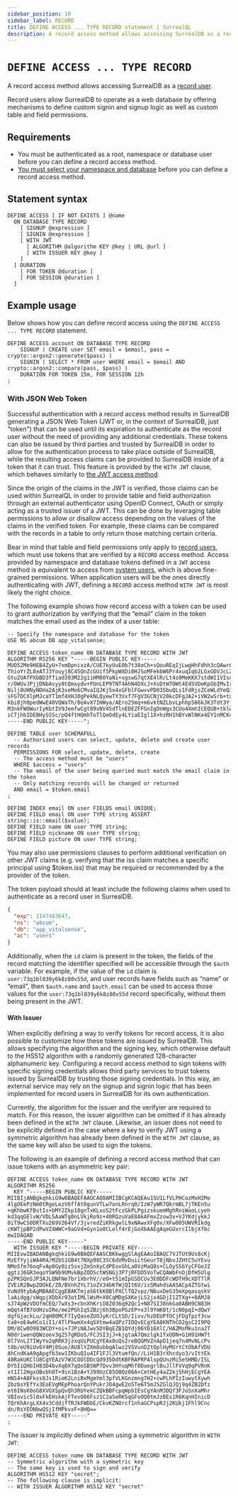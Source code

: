 ```yaml
---
sidebar_position: 10
sidebar_label: RECORD
title: DEFINE ACCESS ... TYPE RECORD statement | SurrealQL
description: A record access method allows accessing SurrealDB as a record user.
---
```


# `DEFINE ACCESS ... TYPE RECORD`

A record access method allows accessing SurrealDB as a [record user](/docs/surrealdb/2.x/security/authentication#record-users).

Record users allow SurrealDB to operate as a web database by offering mechanisms to define custom signin and signup logic as well as custom table and field permissions.

## Requirements

- You must be authenticated as a root, namespace or database user before you can define a record access method.
- [You must select your namespace and database](/docs/surrealdb/2.x/surrealql/statements/use) before you can define a record access method.

## Statement syntax

```surql title="SurrealQL Syntax"
DEFINE ACCESS [ IF NOT EXISTS ] @name
  ON DATABASE TYPE RECORD
    [ SIGNUP @expression ]
    [ SIGNIN @expression ]
    [ WITH JWT
      [ ALGORITHM @algorithm KEY @key | URL @url ]
      [ WITH ISSUER KEY @key ]
    ]
  [ DURATION
    [ FOR TOKEN @duration ]
    [ FOR SESSION @duration ]
  ]
```

## Example usage

Below shows how you can define record access using the `DEFINE ACCESS ... TYPE RECORD` statement.

```surql
DEFINE ACCESS account ON DATABASE TYPE RECORD
	SIGNUP ( CREATE user SET email = $email, pass = crypto::argon2::generate($pass) )
	SIGNIN ( SELECT * FROM user WHERE email = $email AND crypto::argon2::compare(pass, $pass) )
	DURATION FOR TOKEN 15m, FOR SESSION 12h
;
```

### With JSON Web Token

Successful authentication with a record access method results in SurrealDB generating a JSON Web Token (JWT or, in the context of SurrealDB, just "token") that can be used until its expiration to authenticate as the record user without the need of providing any additional credentials. These tokens can also be issued by third parties and trusted by SurrealDB in order to allow for the authentication process to take place outside of SurrealDB, while the resulting access claims can be provided to SurrealDB inside of a token that it can trust. This feature is provided by the `WITH JWT` clause, which behaves similarly to [the JWT access method](/docs/surrealdb/2.x/surrealql/statements/define/access/jwt).

Since the origin of the claims in the JWT is verified, those claims can be used within SurrealQL in order to provide table and field authorization through an external authenticator using OpenID Connect, OAuth or simply acting as a trusted issuer of a JWT. This can be done by leveraging table permissions to allow or disallow access depending on the values of the claims in the verified token. For example, these claims can be compared with the records in a table to only return those matching certain criteria.

Bear in mind that table and field permissions only apply to [record users](/docs/surrealdb/2.x/security/authentication#record-users), which must use tokens that are verified by a `RECORD` access method. Access provided by namespace and database tokens defined in a `JWT` access method is equivalent to access from [system users](/docs/surrealdb/2.x/security/authentication#system-users), which is above fine-grained permissions. When application users will be the ones directly authenticating with JWT, defining a `RECORD` access method `WITH JWT` is most likely the right choice.

The following example shows how record access with a token can be used to grant authorization by verifying that the “email” claim in the token matches the email used as the index of a user table:

```surql
-- Specify the namespace and database for the token
USE NS abcum DB app_vitalsense;

DEFINE ACCESS token_name ON DATABASE TYPE RECORD WITH JWT
ALGORITHM RS256 KEY "-----BEGIN PUBLIC KEY-----
MUO52Me9HEB4ZyU+7xmDpnixzA/CUE7kyUuE0b7t38oCh+sQouREqIjLwgHhFdhh3cQAwr6GH07D
ThioYrZL8xATJ3Youyj8C45QnZcGUif5PkpWXDi0HJSoMFekbW6Pr4xuqIqb2LGxGDVJcLZwJ2AS
Gtu2UAfPXbBD3ffiad393M22g1iHM80YaNi+xgswG7qtXE4lR/Lt4s0MeKKX7stdWI1VIsoB+y3i
r/OWUvJPjjDNbAsyy8tQmxydv+FUnLEP9TNT4AhN4DXcJ+XsDtW7OWt4EdSVDeKpGbIMvIrh1Pe+
Nilj8UHNyNDHa2AjK3seMo6CMvaIQJKj5o4xGFblFGwvvPD03SbuQLs1FdRjsZCeWLdYeQ3JDHE9
sFG7DCXlpMJcaYT1mf4XHJ0gPekNLQyewTY3Vxf7FgV3GCNjV20kcDFgJA2+iVW2wSrb+txD1ycE
kbi8jh0pedWwE40VQWaTh/8eAvX7IHWya/AEro25mq+m6vktNZLbvLphhp586kJK3Tdt3YjpkPre
M3nkFWOWurIyKbtIV9JemfwCgt89sNV45dTlnEDEZFFGnIgDnWgx3CUo4XmhICEQU8+tklw9jJYx
iCTjhbIDEBHySSSc/pQ4ftHQmhToTlQeOdEy4LYiaEIgl1X+hzRH1hBYvWlNKe4EY1nMCKcjgt0=
-----END PUBLIC KEY-----";

DEFINE TABLE user SCHEMAFULL
  -- Authorized users can select, update, delete and create user records
  PERMISSIONS FOR select, update, delete, create
  -- The access method must be "users"
  WHERE $access = "users"
  -- The email of the user being queried must match the email claim in the token
  -- Only matching records will be changed or returned
  AND email = $token.email
;

DEFINE INDEX email ON user FIELDS email UNIQUE;
DEFINE FIELD email ON user TYPE string ASSERT string::is::email($value);
DEFINE FIELD name ON user TYPE string;
DEFINE FIELD nickname ON user TYPE string;
DEFINE FIELD picture ON user TYPE string;
```

You may also use permissions clauses to perform additional verification on other JWT claims (e.g. verifying that the iss claim matches a specific principal using $token.iss) that may be required or recommended by a the provider of the token.

The token payload should at least include the following claims when used to authenticate as a record user in SurrealDB.

```json title="JWT Payload"
{
  "exp": 2147483647,
  "ns": "abcum",
  "db": "app_vitalsense",
  "ac": "users"
}
```

Additionally, when the `id` claim is present in the token, the fields of the record matching the identifier specified will be accessible through the `$auth` variable. For example, if the value of the `id` claim is `user:73q1bl039y6k8z80v55d`, and user records have fields such as “name” or “email”, then `$auth.name` and `$auth.email` can be used to access those values for the `user:73q1bl039y6k8z80v55d` record specifically, without them being present in the JWT.

#### With Issuer

When explicitly defining a way to verify tokens for record access, it is also possible to customize how these tokens are issued by SurrealDB. This allows specifying the algorithm and the signing key, which otherwise default to the HS512 algorithm with a randomly generated 128-character alphanumeric key. Configuring a record access method to sign tokens with specific signing credentials allows third party services to trust tokens issued by SurrealDB by trusting those signing credentials. In this way, an external service may rely on the signup and signin logic that has been implemented for record users in SurrealDB for its own authentication.

Currently, the algorithm for the issuer and the verifyier are required to match. For this reason, the issuer algorithm can be omitted if it has already been defined in the `WITH JWT` clause. Likewise, an issuer does not need to be explicitly defined in the case where a key to verify JWT using a symmetric algorithm has already been defined in the `WITH JWT` clause, as the same key will also be used to sign the tokens.

The following is an example of defining a record access method that can issue tokens with an asymmetric key pair:

```surql
DEFINE ACCESS token_name ON DATABASE TYPE RECORD WITH JWT
ALGORITHM RS256
  KEY "-----BEGIN PUBLIC KEY-----
MIIBIjANBgkqhkiG9w0BAQEFAAOCAQ8AMIIBCgKCAQEAu1SU1LfVLPHCozMxH2Mo
4lgOEePzNm0tRgeLezV6ffAt0gunVTLw7onLRnrq0/IzW7yWR7QkrmBL7jTKEn5u
+qKhbwKfBstIs+bMY2Zkp18gnTxKLxoS2tFczGkPLPgizskuemMghRniWaoLcyeh
kd3qqGElvW/VDL5AaWTg0nLVkjRo9z+40RQzuVaE8AkAFmxZzow3x+VJYKdjykkJ
0iT9wCS0DRTXu269V264Vf/3jvredZiKRkgwlL9xNAwxXFg0x/XFw005UWVRIkdg
cKWTjpBP2dPwVZ4WWC+9aGVd+Gyn1o0CLelf4rEjGoXbAAEgAqeGUxrcIlbjXfbc
mwIDAQAB
-----END PUBLIC KEY-----"
  WITH ISSUER KEY "-----BEGIN PRIVATE KEY-----
MIIEvwIBADANBgkqhkiG9w0BAQEFAASCBKkwggSlAgEAAoIBAQC7VJTUt9Us8cKj
MzEfYyjiWA4R4/M2bS1GB4t7NXp98C3SC6dVMvDuictGeurT8jNbvJZHtCSuYEvu
NMoSfm76oqFvAp8Gy0iz5sxjZmSnXyCdPEovGhLa0VzMaQ8s+CLOyS56YyCFGeJZ
qgtzJ6GR3eqoYSW9b9UMvkBpZODSctWSNGj3P7jRFDO5VoTwCQAWbFnOjDfH5Ulg
p2PKSQnSJP3AJLQNFNe7br1XbrhV//eO+t51mIpGSDCUv3E0DDFcWDTH9cXDTTlR
ZVEiR2BwpZOOkE/Z0/BVnhZYL71oZV34bKfWjQIt6V/isSMahdsAASACp4ZTGtwi
VuNd9tybAgMBAAECggEBAKTmjaS6tkK8BlPXClTQ2vpz/N6uxDeS35mXpqasqskV
laAidgg/sWqpjXDbXr93otIMLlWsM+X0CqMDgSXKejLS2jx4GDjI1ZTXg++0AMJ8
sJ74pWzVDOfmCEQ/7wXs3+cbnXhKriO8Z036q92Qc1+N87SI38nkGa0ABH9CN83H
mQqt4fB7UdHzuIRe/me2PGhIq5ZBzj6h3BpoPGzEP+x3l9YmK8t/1cN0pqI+dQwY
dgfGjackLu/2qH80MCF7IyQaseZUOJyKrCLtSD/Iixv/hzDEUPfOCjFDgTpzf3cw
ta8+oE4wHCo1iI1/4TlPkwmXx4qSXtmw4aQPz7IDQvECgYEA8KNThCO2gsC2I9PQ
DM/8Cw0O983WCDY+oi+7JPiNAJwv5DYBqEZB1QYdj06YD16XlC/HAZMsMku1na2T
N0driwenQQWzoev3g2S7gRDoS/FCJSI3jJ+kjgtaA7Qmzlgk1TxODN+G1H91HW7t
0l7VnL27IWyYo2qRRK3jzxqUiPUCgYEAx0oQs2reBQGMVZnApD1jeq7n4MvNLcPv
t8b/eU9iUv6Y4Mj0Suo/AU8lYZXm8ubbqAlwz2VSVunD2tOplHyMUrtCtObAfVDU
AhCndKaA9gApgfb3xw1IKbuQ1u4IF1FJl3VtumfQn//LiH1B3rXhcdyo3/vIttEk
48RakUKClU8CgYEAzV7W3COOlDDcQd935DdtKBFRAPRPAlspQUnzMi5eSHMD/ISL
DY5IiQHbIH83D4bvXq0X7qQoSBSNP7Dvv3HYuqMhf0DaegrlBuJllFVVq9qPVRnK
xt1Il2HgxOBvbhOT+9in1BzA+YJ99UzC85O0Qz06A+CmtHEy4aZ2kj5hHjECgYEA
mNS4+A8Fkss8Js1RieK2LniBxMgmYml3pfVLKGnzmng7H2+cwPLhPIzIuwytXywh
2bzbsYEfYx3EoEVgMEpPhoarQnYPukrJO4gwE2o5Te6T5mJSZGlQJQj9q4ZB2Dfz
et6INsK0oG8XVGXSpQvQh3RUYekCZQkBBFcpqWpbIEsCgYAnM3DQf3FJoSnXaMhr
VBIovic5l0xFkEHskAjFTevO86Fsz1C2aSeRKSqGFoOQ0tmJzBEs1R6KqnHInicD
TQrKhArgLXX4v3CddjfTRJkFWDbE/CkvKZNOrcf1nhaGCPspRJj2KUkj1Fhl9Cnc
dn/RsYEONbwQSjIfMPkvxF+8HQ==
-----END PRIVATE KEY-----"
;
```

The issuer is implicitly defined when using a symmetric algorithm in `WITH JWT`:

```surql
DEFINE ACCESS token_name ON DATABASE TYPE RECORD WITH JWT
-- Symmetric algorithm with a symmetric key
-- The same key is used to sign and verify
ALGORITHM HS512 KEY "secret";
-- The following clause is implicit:
-- WITH ISSUER ALGORITHM HS512 KEY "secret"
```
